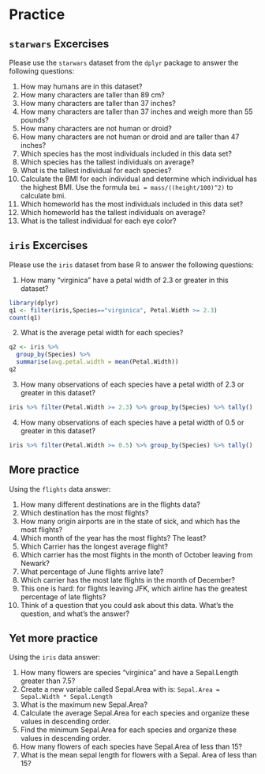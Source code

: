 # Practice

## `starwars` Excercises

Please use the `starwars` dataset from the `dplyr` package to answer the following questions:

1. How may humans are in this dataset?
2. How many characters are taller than 89 cm?
3. How many characters are taller than 37 inches?
4. How many characters are taller than 37 inches and weigh more than 55 pounds?
6. How many characters are not human or droid?
6. How many characters are not human or droid and are taller than 47 inches?
1. Which species has the most individuals included in this data set?
2. Which species has the tallest individuals on average?
3. What is the tallest individual for each species?
4. Calculate the BMI for each individual and determine which individual has the highest BMI.  Use the formula `bmi = mass/((height/100)^2)` to calculate bmi.
5. Which homeworld has the most individuals included in this data set?
6. Which homeworld has the tallest individuals on average?
7. What is the tallest individual for each eye color?

## `iris` Excercises

Please use the `iris` dataset from base R to answer the following questions:

1. How many "virginica" have a petal width of 2.3 or greater in this dataset?

```r
library(dplyr)
q1 <- filter(iris,Species=="virginica", Petal.Width >= 2.3)
count(q1)
```

2. What is the average petal width for each species?

```r
q2 <- iris %>% 
  group_by(Species) %>% 
  summarise(avg.petal.width = mean(Petal.Width))
q2
```

3. How many observations of each species have a petal width of 2.3 or greater in this dataset?

```r
iris %>% filter(Petal.Width >= 2.3) %>% group_by(Species) %>% tally()
```


4. How many observations of each species have a petal width of 0.5 or greater in this dataset?


```r
iris %>% filter(Petal.Width >= 0.5) %>% group_by(Species) %>% tally()
```

## More practice

Using the `flights` data answer:

1.  How many different destinations are in the flights data?
2.  Which destination has the most flights?
3.  How many origin airports are in the state of sick, and which has the most flights?
4.  Which month of the year has the most flights? The least?   
5.  Which Carrier has the longest average flight?
6.  Which carrier has the most flights in the month of October leaving from Newark?
7.  What percentage of June flights arrive late?
8.  Which carrier has the most late flights in the month of December?
9.  This one is hard:  for flights leaving JFK, which airline has the greatest percentage of late flights?
10.  Think of a question that you could ask about this data. What’s the question, and what’s the answer?

## Yet more practice

Using the `iris` data answer:

1. How many flowers are species "virginica" and have a Sepal.Length greater than 7.5? 
1. Create a new variable called Sepal.Area with is: `Sepal.Area = Sepal.Width * Sepal.Length`
2. What is the maximum new Sepal.Area?
3. Calculate the average Sepal.Area for each species and organize these values in descending order.
4. Find the minimum Sepal.Area for each species and organize these values in descending order.
5. How many flowers of each species have Sepal.Area of less than 15?
6. What is the mean sepal length for flowers with a Sepal. Area of less than 15?
